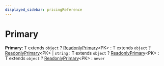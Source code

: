 ```yaml
---
displayed_sidebar: pricingReference
---
```



# Primary

 **Primary**: T extends `object` ? [ReadonlyPrimary](pricing.ReadonlyPrimary.mdx)&#60;PK&#62; : T extends `object` ? [ReadonlyPrimary](pricing.ReadonlyPrimary.mdx)&#60;PK&#62; \| `string` : T extends `object` ? [ReadonlyPrimary](pricing.ReadonlyPrimary.mdx)&#60;PK&#62; : T extends `object` ? [ReadonlyPrimary](pricing.ReadonlyPrimary.mdx)&#60;PK&#62; : `never`
